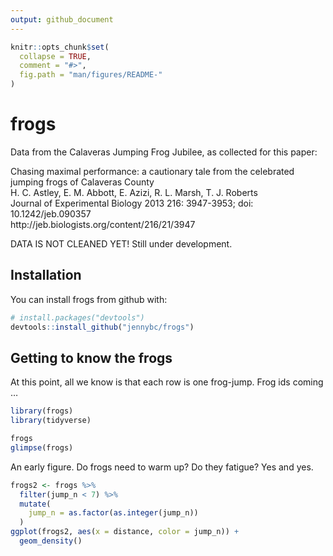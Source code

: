 ```yaml
---
output: github_document
---
```


<!-- README.md is generated from README.Rmd. Please edit that file -->

```r
knitr::opts_chunk$set(
  collapse = TRUE,
  comment = "#>",
  fig.path = "man/figures/README-"
)
```

# frogs

Data from the Calaveras Jumping Frog Jubilee, as collected for this paper:

Chasing maximal performance: a cautionary tale from the celebrated jumping frogs of Calaveras County  
H. C. Astley, E. M. Abbott, E. Azizi, R. L. Marsh, T. J. Roberts  
Journal of Experimental Biology 2013 216: 3947-3953; doi: 10.1242/jeb.090357  
http://jeb.biologists.org/content/216/21/3947

DATA IS NOT CLEANED YET! Still under development.

## Installation

You can install frogs from github with:

```r
# install.packages("devtools")
devtools::install_github("jennybc/frogs")
```

## Getting to know the frogs

At this point, all we know is that each row is one frog-jump. Frog ids coming ...

```r
library(frogs)
library(tidyverse)

frogs
glimpse(frogs)
```

An early figure. Do frogs need to warm up? Do they fatigue? Yes and yes.

```r
frogs2 <- frogs %>% 
  filter(jump_n < 7) %>% 
  mutate(
    jump_n = as.factor(as.integer(jump_n))
  )
ggplot(frogs2, aes(x = distance, color = jump_n)) +
  geom_density()
```

